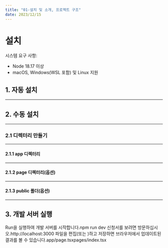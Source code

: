 ```yaml
---
title: "01-설치 및 소개, 프로젝트 구조"
date: 2023/12/15
---
```


# 설치

시스템 요구 사항:
- Node 18.17 이상
- macOS, Windows(WSL 포함) 및 Linux 지원

## 1. 자동 설치

---

## 2. 수동 설치

---

### 2.1 디렉터리 만들기

---

#### 2.1.1 app 디렉터리


---

#### 2.1.2 page 디렉터리(옵션)



---

#### 2.1.3 public 폴더(옵션)


---

## 3. 개발 서버 실행

Run을 실행하여 개발 서버를 시작합니다.npm run dev
신청서를 보려면 방문하십시오.http://localhost:3000
파일을 편집(또는 )하고 저장하면 브라우저에서 업데이트된 결과를 볼 수 있습니다.app/page.tsxpages/index.tsx